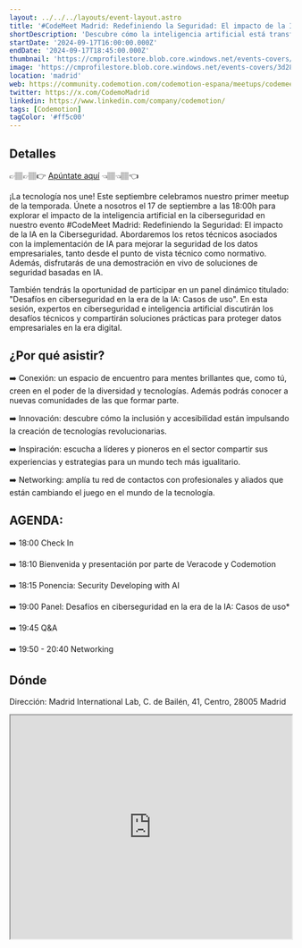 ```yaml
---
layout: ../../../layouts/event-layout.astro
title: '#CodeMeet Madrid: Redefiniendo la Seguridad: El impacto de la IA en la Ciberseguridad'
shortDescription: 'Descubre cómo la inteligencia artificial está transformando la ciberseguridad con una ponencia de Veracode y una mesa redonda sobre desafíos y soluciones en IA y seguridad.'
startDate: '2024-09-17T16:00:00.000Z'
endDate: '2024-09-17T18:45:00.000Z'
thumbnail: 'https://cmprofilestore.blob.core.windows.net/events-covers/3d285134-a8fb-41fc-ae4a-641205182abb-1720168334-cover.png'
image: 'https://cmprofilestore.blob.core.windows.net/events-covers/3d285134-a8fb-41fc-ae4a-641205182abb-1720168334-cover.png'
location: 'madrid'
web: https://community.codemotion.com/codemotion-espana/meetups/codemeet-madrid-redefiniendo-la-seguridad-el-impacto-de-la-ia-en-la-ciberseguridad
twitter: https://x.com/CodemoMadrid
linkedin: https://www.linkedin.com/company/codemotion/
tags: [Codemotion]
tagColor: '#ff5c00'
---
```


## Detalles

👉🏽👉🏽👉 [Apúntate aquí](https://forms.gle/Jyeirbs24TYgCdBL9) 👈🏽👈🏽👈

¡La tecnología nos une! Este septiembre celebramos nuestro primer meetup de la temporada. Únete a nosotros el 17 de septiembre a las 18:00h para explorar el impacto de la inteligencia artificial en la ciberseguridad en nuestro evento #CodeMeet Madrid: Redefiniendo la Seguridad: El impacto de la IA en la Ciberseguridad. Abordaremos los retos técnicos asociados con la implementación de IA para mejorar la seguridad de los datos empresariales, tanto desde el punto de vista técnico como normativo. Además, disfrutarás de una demostración en vivo de soluciones de seguridad basadas en IA.

También tendrás la oportunidad de participar en un panel dinámico titulado: "Desafíos en ciberseguridad en la era de la IA: Casos de uso". En esta sesión, expertos en ciberseguridad e inteligencia artificial discutirán los desafíos técnicos y compartirán soluciones prácticas para proteger datos empresariales en la era digital.

## ¿Por qué asistir?

➡️ Conexión: un espacio de encuentro para mentes brillantes que, como tú, creen en el poder de la diversidad y tecnologías. Además podrás conocer a nuevas comunidades de las que formar parte.

➡️ Innovación: descubre cómo la inclusión y accesibilidad están impulsando la creación de tecnologías revolucionarias.

➡️ Inspiración: escucha a líderes y pioneros en el sector compartir sus experiencias y estrategias para un mundo tech más igualitario.

➡️ Networking: amplía tu red de contactos con profesionales y aliados que están cambiando el juego en el mundo de la tecnología.

## AGENDA:

➡️ 18:00 Check In

➡️ 18:10 Bienvenida y presentación por parte de Veracode y Codemotion

➡️ 18:15 Ponencia: Security Developing with AI

➡️ 19:00 Panel: Desafíos en ciberseguridad en la era de la IA: Casos de uso\*

➡️ 19:45 Q&A

➡️ 19:50 - 20:40 Networking

## Dónde

Dirección: Madrid International Lab, C. de Bailén, 41, Centro, 28005 Madrid

<iframe
  style="width: 100%; height: 400px;"
  height="400"
  allowfullscreen=""
  loading="lazy"
  referrerpolicy="no-referrer-when-downgrade"
  src="https://www.google.com/maps/embed?pb=!1m18!1m12!1m3!1d3037.8571049998354!2d-3.716302687664622!3d40.41201625580596!2m3!1f0!2f0!3f0!3m2!1i1024!2i768!4f13.1!3m3!1m2!1s0xd4227d80f8e28dd%3A0x26f4b3ac908b6694!2sMadrid%20International%20Lab!5e0!3m2!1sen!2ses!4v1720246932528!5m2!1sen!2ses"
  aria-label="Madrid International Lab, C. de Bailén, 41, Centro, 28005 Madrid"
></iframe>
